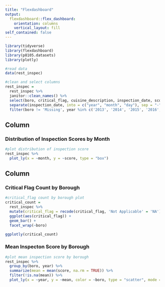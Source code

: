 ```yaml
---
title: "Flexdashboard"
output: 
  flexdashboard::flex_dashboard:
    orientation: columns
    vertical_layout: fill
self_contained: false
---
```


```r
library(tidyverse)
library(flexdashboard)
library(p8105.datasets)
library(plotly)
```

```r
#read data
data(rest_inspec)

#clean and select columns
rest_inspec = 
  rest_inspec %>% 
  janitor::clean_names() %>% 
  select(boro, critical_flag, cuisine_description, inspection_date, score, violation_code, zipcode) %>% 
  separate(inspection_date, into = c("year", "month", "day"), sep = "-") %>% 
  filter(boro != 'Missing', year %in% c('2013', '2014', '2015', '2016', '2017')) 
```

Column {data-width=650}
-----------------------------------------------------------------------

### Distribution of Inspection Scores by Month

```r
#plot distribution of inspection score
rest_inspec %>% 
  plot_ly(x = ~month, y = ~score, type = "box")
```

Column {data-width=350}
-----------------------------------------------------------------------

### Critical Flag Count by Borough

```r
#critical_flag count by borough plot
critical_count = 
  rest_inspec %>% 
  mutate(critical_flag = recode(critical_flag, 'Not Applicable' = 'NA')) %>% 
  ggplot(aes(critical_flag)) +
  geom_bar() +
  facet_wrap(~boro)

ggplotly(critical_count)
```

### Mean Inspecton Score by Borough

```r
#plot mean inspection score by borough
rest_inspec %>% 
  group_by(boro, year) %>% 
  summarize(mean = mean(score, na.rm = TRUE)) %>% 
  filter(!is.na(mean)) %>%
  plot_ly(x = ~year, y = ~mean, color = ~boro, type = "scatter", mode = "lines")
```
